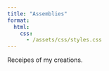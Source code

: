 ```yaml
---
title: "Assemblies"
format:
  html:
    css: 
      - /assets/css/styles.css
---
```


Receipes of my creations.
